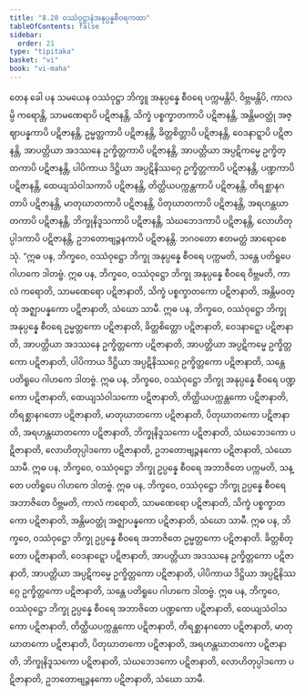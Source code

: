 ```yaml
---
title: "8.28 ဝဿံဝုဋ္ဌာနံအနုပ္ပန္နစီဝရကထာ"
tableOfContents: false
sidebar:
  order: 21
type: "tipitaka"
basket: "vi"
book: "vi-maha"
---
```



<DynamicBreadcrumb />

<Division number="373" book="vi-maha">

<Paragraph number="1721" book="vi-maha">
တေန ခေါ ပန သမယေန ဝဿံဝုဋ္ဌာ ဘိက္ခူ အနုပ္ပန္နေ စီဝရေ ပက္ကမန္တိပိ, ဝိဗ္ဘမန္တိပိ, ကာလမ္ပိ ကရောန္တိ, သာမဏေရာပိ ပဋိဇာနန္တိ, သိက္ခံ ပစ္စက္ခာတကာပိ ပဋိဇာနန္တိ, အန္တိမဝတ္ထုံ အဇ္ဈာပန္နကာပိ ပဋိဇာနန္တိ, ဥမ္မတ္တကာပိ ပဋိဇာနန္တိ, ခိတ္တစိတ္တာပိ ပဋိဇာနန္တိ, ဝေဒနာဋ္ဋာပိ ပဋိဇာနန္တိ, အာပတ္တိယာ အဒဿနေ ဥက္ခိတ္တကာပိ ပဋိဇာနန္တိ, အာပတ္တိယာ အပ္ပဋိကမ္မေ ဥက္ခိတ္တကာပိ ပဋိဇာနန္တိ, ပါပိကာယ ဒိဋ္ဌိယာ အပ္ပဋိနိဿဂ္ဂေ ဥက္ခိတ္တကာပိ ပဋိဇာနန္တိ, ပဏ္ဍကာပိ ပဋိဇာနန္တိ, ထေယျသံဝါသကာပိ ပဋိဇာနန္တိ, တိတ္ထိယပက္ကန္တကာပိ ပဋိဇာနန္တိ, တိရစ္ဆာနဂတာပိ ပဋိဇာနန္တိ, မာတုဃာတကာပိ ပဋိဇာနန္တိ, ပိတုဃာတကာပိ ပဋိဇာနန္တိ, အရဟန္တဃာတကာပိ ပဋိဇာနန္တိ, ဘိက္ခုနိဒူသကာပိ ပဋိဇာနန္တိ, သံဃဘေဒကာပိ ပဋိဇာနန္တိ, လောဟိတုပ္ပါဒကာပိ ပဋိဇာနန္တိ, ဥဘတောဗျဉ္ဇနကာပိ ပဋိဇာနန္တိ. ဘဂဝတော ဧတမတ္ထံ အာရောစေသုံ.
</Paragraph>

</Division>
<Division number="374" book="vi-maha">

<Paragraph number="1722" book="vi-maha">
“ဣဓ ပန, ဘိက္ခဝေ, ဝဿံဝုဋ္ဌော ဘိက္ခု အနုပ္ပန္နေ စီဝရေ ပက္ကမတိ, သန္တေ ပတိရူပေ ဂါဟကေ ဒါတဗ္ဗံ.
</Paragraph>

<Paragraph number="1723" book="vi-maha">
ဣဓ ပန, ဘိက္ခဝေ, ဝဿံဝုဋ္ဌော ဘိက္ခု အနုပ္ပန္နေ စီဝရေ ဝိဗ္ဘမတိ, ကာလံ ကရောတိ, သာမဏေရော ပဋိဇာနာတိ, သိက္ခံ ပစ္စက္ခာတကော ပဋိဇာနာတိ, အန္တိမဝတ္ထုံ အဇ္ဈာပန္နကော ပဋိဇာနာတိ, သံဃော သာမီ.
</Paragraph>

<Paragraph number="1724" book="vi-maha">
ဣဓ ပန, ဘိက္ခဝေ, ဝဿံဝုဋ္ဌော ဘိက္ခု အနုပ္ပန္နေ စီဝရေ ဥမ္မတ္တကော ပဋိဇာနာတိ, ခိတ္တစိတ္တော ပဋိဇာနာတိ, ဝေဒနာဋ္ဋော ပဋိဇာနာတိ, အာပတ္တိယာ အဒဿနေ ဥက္ခိတ္တကော ပဋိဇာနာတိ, အာပတ္တိယာ အပ္ပဋိကမ္မေ ဥက္ခိတ္တကော ပဋိဇာနာတိ, ပါပိကာယ ဒိဋ္ဌိယာ အပ္ပဋိနိဿဂ္ဂေ ဥက္ခိတ္တကော ပဋိဇာနာတိ, သန္တေ ပတိရူပေ ဂါဟကေ ဒါတဗ္ဗံ.
</Paragraph>

<Paragraph number="1725" book="vi-maha">
ဣဓ ပန, ဘိက္ခဝေ, ဝဿံဝုဋ္ဌော ဘိက္ခု အနုပ္ပန္နေ စီဝရေ ပဏ္ဍကော ပဋိဇာနာတိ, ထေယျသံဝါသကော ပဋိဇာနာတိ, တိတ္ထိယပက္ကန္တကော ပဋိဇာနာတိ, တိရစ္ဆာနဂတော ပဋိဇာနာတိ, မာတုဃာတကော ပဋိဇာနာတိ, ပိတုဃာတကော ပဋိဇာနာတိ, အရဟန္တဃာတကော ပဋိဇာနာတိ, ဘိက္ခုနိဒူသကော ပဋိဇာနာတိ, သံဃဘေဒကော ပဋိဇာနာတိ, လောဟိတုပ္ပါဒကော ပဋိဇာနာတိ, ဥဘတောဗျဉ္ဇနကော ပဋိဇာနာတိ, သံဃော သာမီ.
</Paragraph>

</Division>
<Division number="375" book="vi-maha">

<Paragraph number="1726" book="vi-maha">
ဣဓ ပန, ဘိက္ခဝေ, ဝဿံဝုဋ္ဌော ဘိက္ခု ဥပ္ပန္နေ စီဝရေ အဘာဇိတေ ပက္ကမတိ, သန္တေ ပတိရူပေ ဂါဟကေ ဒါတဗ္ဗံ.
</Paragraph>

<Paragraph number="1727" book="vi-maha">
ဣဓ ပန, ဘိက္ခဝေ, ဝဿံဝုဋ္ဌော ဘိက္ခု ဥပ္ပန္နေ စီဝရေ အဘာဇိတေ ဝိဗ္ဘမတိ, ကာလံ ကရောတိ, သာမဏေရော ပဋိဇာနာတိ, သိက္ခံ ပစ္စက္ခာတကော ပဋိဇာနာတိ, အန္တိမဝတ္ထုံ အဇ္ဈာပန္နကော ပဋိဇာနာတိ, သံဃော သာမီ.
</Paragraph>

<Paragraph number="1728" book="vi-maha">
ဣဓ ပန, ဘိက္ခဝေ, ဝဿံဝုဋ္ဌော ဘိက္ခု ဥပ္ပန္နေ စီဝရေ အဘာဇိတေ ဥမ္မတ္တကော ပဋိဇာနာတိ. ခိတ္တစိတ္တော ပဋိဇာနာတိ, ဝေဒနာဋ္ဋော ပဋိဇာနာတိ, အာပတ္တိယာ အဒဿနေ ဥက္ခိတ္တကော ပဋိဇာနာတိ, အာပတ္တိယာ အပ္ပဋိကမ္မေ ဥက္ခိတ္တကော ပဋိဇာနာတိ, ပါပိကာယ ဒိဋ္ဌိယာ အပ္ပဋိနိဿဂ္ဂေ ဥက္ခိတ္တကော ပဋိဇာနာတိ, သန္တေ ပတိရူပေ ဂါဟကေ ဒါတဗ္ဗံ.
</Paragraph>

<Paragraph number="1729" book="vi-maha">
ဣဓ ပန, ဘိက္ခဝေ, ဝဿံဝုဋ္ဌော ဘိက္ခု ဥပ္ပန္နေ စီဝရေ အဘာဇိတေ ပဏ္ဍကော ပဋိဇာနာတိ, ထေယျသံဝါသကော ပဋိဇာနာတိ, တိတ္ထိယပက္ကန္တကော ပဋိဇာနာတိ, တိရစ္ဆာနဂတော ပဋိဇာနာတိ, မာတုဃာတကော ပဋိဇာနာတိ, ပိတုဃာတကော ပဋိဇာနာတိ, အရဟန္တဃာတကော ပဋိဇာနာတိ, ဘိက္ခုနိဒူသကော ပဋိဇာနာတိ, သံဃဘေဒကော ပဋိဇာနာတိ, လောဟိတုပ္ပါဒကော ပဋိဇာနာတိ, ဥဘတောဗျဉ္ဇနကော ပဋိဇာနာတိ, သံဃော သာမီ.
</Paragraph>
</Division>